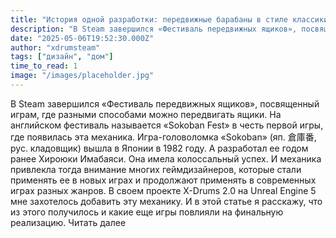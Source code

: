 ```yaml
---
title: "История одной разработки: передвижные барабаны в стиле классики Sokoban в инди платформере X-Drums 2.0"
description: "В Steam завершился «Фестиваль передвижных ящиков», посвященный играм, где разными способами можно передвигать ящики. На английском фестиваль называется «Sokoban Fest» в честь первой игры, где появилас"
date: "2025-05-06T19:52:30.000Z"
author: "xdrumsteam"
tags: ["дизайн", "дом"]
time_to_read: 1
image: "/images/placeholder.jpg"
---
```


В Steam завершился «Фестиваль передвижных ящиков», посвященный играм, где разными способами можно передвигать ящики. На английском фестиваль называется «Sokoban Fest» в честь первой игры, где появилась эта механика.
Игра-головоломка «Sokoban» (яп. 倉庫番, рус. кладовщик) вышла в Японии в 1982 году. А разработал ее годом ранее Хироюки Имабаяси. Она имела колоссальный успех. И механика привлекла тогда внимание многих геймдизайнеров, которые стали применять ее в новых играх и продолжают применять в современных играх разных жанров.
В своем проекте X-Drums 2.0 на Unreal Engine 5 мне захотелось добавить эту механику. И в этой статье я расскажу, что из этого получилось и какие еще игры повлияли на финальную реализацию.
 Читать далее
